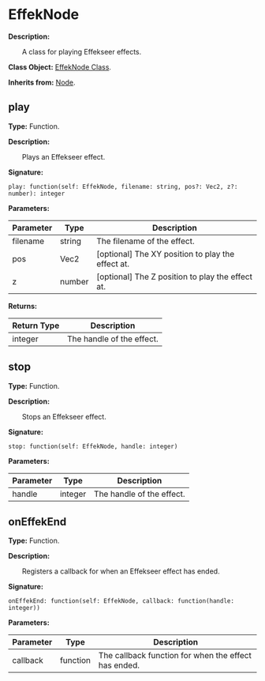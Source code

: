 # EffekNode

**Description:**

&emsp;&emsp;A class for playing Effekseer effects.

**Class Object:** [EffekNode Class](/docs/api/Class%20Object/EffekNode).

**Inherits from:** [Node](/docs/api/Class/Node).

## play

**Type:** Function.

**Description:**

&emsp;&emsp;Plays an Effekseer effect.

**Signature:**
```tl
play: function(self: EffekNode, filename: string, pos?: Vec2, z?: number): integer
```

**Parameters:**

| Parameter | Type | Description |
| --- | --- | --- |
| filename | string | The filename of the effect. |
| pos | Vec2 | [optional] The XY position to play the effect at. |
| z | number | [optional] The Z position to play the effect at. |

**Returns:**

| Return Type | Description |
| --- | --- |
| integer | The handle of the effect. |

## stop

**Type:** Function.

**Description:**

&emsp;&emsp;Stops an Effekseer effect.

**Signature:**
```tl
stop: function(self: EffekNode, handle: integer)
```

**Parameters:**

| Parameter | Type | Description |
| --- | --- | --- |
| handle | integer | The handle of the effect. |

## onEffekEnd

**Type:** Function.

**Description:**

&emsp;&emsp;Registers a callback for when an Effekseer effect has ended.

**Signature:**
```tl
onEffekEnd: function(self: EffekNode, callback: function(handle: integer))
```

**Parameters:**

| Parameter | Type | Description |
| --- | --- | --- |
| callback | function | The callback function for when the effect has ended. |